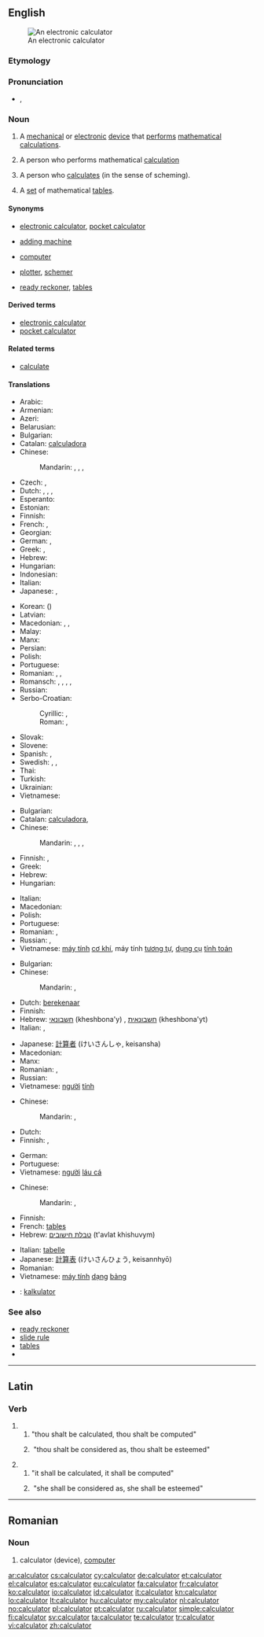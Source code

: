 ==English==
{{wikipedia}}
[[File:Calculator.kodabar.jpg|thumb|An electronic calculator]]

===Etymology===
{{suffix|calculate|or}}

===Pronunciation===
* {{IPA|/ˈkæl.kjə.leɪ.tə(r)/}}, {{X-SAMPA|/"k{l.kj@.lEi.t@/}}

===Noun===
{{en-noun}}

# A [[mechanical]] or [[electronic]]  [[device]] that [[perform]]s [[mathematical]] [[calculation]]s.
# {{dated}} A person who performs mathematical [[calculation]]
# A person who [[calculate]]s (in the sense of scheming).
# {{obsolete}} A [[set]] of mathematical [[table]]s.

====Synonyms====
* {{sense|electronic device}} [[electronic calculator]], [[pocket calculator]]
* {{sense|mechanical device}} [[adding machine]]
* {{sense|person who performs mathematical calculations}} [[computer]] {{qualifier|dated}}
* {{sense|person who schemes}} [[plotter]], [[schemer]]
* {{sense|mathematical tables}} [[ready reckoner]], [[table]]s

====Derived terms====
* [[electronic calculator]]
* [[pocket calculator]]

====Related terms====
* [[calculate]]

====Translations====
{{trans-top|electronic device that performs mathematical calculations}}
* Arabic: {{t|ar|آلة حاسبة|f|tr=ʾāla ḥāsiba|sc=Arab}}
* Armenian: {{t|hy|հաշվիչ|tr=hašvič|sc=Armn}}
* Azeri: {{t-|az|kalkulyator}}
* Belarusian: {{t|be|калькулятар|m|tr=kalʹkuljátar|sc=Cyrl}}
* Bulgarian: {{t-|bg|калкулатор|m|tr=kalkulátar|sc=Cyrl}}
* Catalan: [[calculadora]] {{f}}
* Chinese:
*: Mandarin: {{t|cmn|計算器|sc=Hani}}, {{t|cmn|计算器|tr=jìsuànqì|sc=Hani}}, {{t|cmn|計算機|sc=Hani}}, {{t|cmn|计算机|tr=jìsuànjī|sc=Hani}}
* Czech: {{t+|cs|kalkulačka|f}}, {{t-|cs|kalkulátor|m}}
* Dutch: {{t|nl|rekenmachine|f}}, {{t|nl|zakrekenmachine|f}}, {{t|nl|rekentoestel|n}} {{qualifier|Flemish}}, {{t|nl|calculator|m}}
* Esperanto: {{t-|eo|kalkulilo|xs=Esperanto}}
* Estonian: {{t|et|kalkulaator}}
* Finnish: {{t+|fi|laskin}}
* French: {{t+|fr|calculatrice|f}}, {{t+|fr|calculette|f}}
* Georgian: {{t|ka|კალკულატორი|tr=kalkulatori|sc=Geor}}
* German: {{t+|de|Rechner|m}}, {{t+|de|Taschenrechner|m}}
* Greek: {{t+|el|αριθμομηχανή|f|tr=arithmomichaní|sc=Grek}}, {{qualifier|colloquial}} {{t+|el|κομπιουτεράκι|n|tr=kompiouteráki|sc=Grek}}
* Hebrew: {{t|he|מחשבון|m|tr=makhshevon|sc=Hebr}}
* Hungarian: {{t+|hu|számológép}}
* Indonesian: {{t+|id|kalkulator|xs=Indonesian}}
* Italian: {{t+|it|calcolatrice|f}}
* Japanese: {{t|ja|電卓|tr=でんたく, dentaku|sc=Jpan}}, {{t|ja|計算機|tr=けいさんき, keisanki|sc=Jpan}}
{{trans-mid}}
* Korean: {{t+|ko|계산기|tr=gyesan-gi|sc=Hang}} ({{t|ko|計算機|sc=Kore}})
* Latvian: {{t|lv|kalkulators|m}}
* Macedonian: {{t-|mk|сметач|m|tr=smétač}},  {{t-|mk|дигитрон|m|tr=digitrón}},  {{t-|mk|калкулатор|m|tr=kalkulátor}}
* Malay: {{t|ms|mesin kira}}
* Manx: {{t-|gv|co-earrooder|m}}
* Persian: {{t+|fa|ماشین حساب|tr=mâšin-e hesâb|sc=fa-Arab}}
* Polish: {{t+|pl|kalkulator|m}}
* Portuguese: {{t+|pt|calculadora|f}}
* Romanian: {{t-|ro|calculator}}, {{t+|ro|computer|n}}, {{t-|ro|computere|n|p}}
* Romansch: {{t-|rm|calculader|m}}, {{t-|rm|calculatur|m}}, {{t-|rm|calculatour|m}}, {{t-|rm|quintader|m}}, {{t-|rm|chintader|m}}
* Russian: {{t+|ru|калькулятор|m|tr=kalʹkuljátor|sc=Cyrl}}
* Serbo-Croatian:
*: Cyrillic: {{qualifier|Bosnian, Serbian}} {{t|sh|рачунар|m}}, {{qualifier|Croatian}} {{t|sh|рачунало|n}}
*: Roman: {{qualifier|Bosnian, Serbian}} {{t|sh|računar|m}}, {{qualifier|Croatian}} {{t|sh|računalo|n}}
* Slovak: {{t|sk|kalkulačka|f}}
* Slovene: {{t|sl|kalkulator|m}}
* Spanish: {{t+|es|calculador|m|f}}, {{t+|es|calculadora|f}}
* Swedish: {{t+|sv|räknare|c}}, {{t+|sv|miniräknare|c}}, {{t+|sv|kalkylator|c}}
* Thai: {{t|th|เครื่องคิดเลข|tr=krêuang kít lâyk|sc=Thai}}
* Turkish: {{t+|tr|hesap makinesi}}
* Ukrainian: {{t|uk|калькулятор|m|tr=kalʹkuljátor|sc=Cyrl}}
* Vietnamese: {{t|vi|máy tính cầm tay}}
{{trans-bottom}}

{{trans-top|mechanical device that performs mathematical calculations}}
* Bulgarian: {{t-|bg|сметачна машина|f}}
* Catalan: [[calculadora]],{{f}}
* Chinese:
*: Mandarin: {{t|cmn|計算器|sc=Hani}}, {{t|cmn|计算器|tr=jìsuànqì|sc=Hani}}, {{t|cmn|計算機|sc=Hani}}, {{t|cmn|计算机|tr=jìsuànjī|sc=Hani}}
* Finnish: {{t+|fi|laskin}}, {{t-|fi|laskukone}}
* Greek: {{t+|el|αριθμομηχανή|f|tr=arithmomichaní|sc=Grek}}
* Hebrew: {{t|he|מונה|m|tr=mone|sc=Hebr}}
* Hungarian: {{t+|hu|számológép}}
{{trans-mid}}
* Italian: {{t+|it|calcolatrice}}
* Macedonian: {{t-|mk|сметач|m|tr=smétač}}
* Polish: {{t+|pl|kalkulator|m}}
* Portuguese: {{t+|pt|calculadora|f}}
* Romanian: {{t-|ro|calculator}}, {{t-|ro|mașină de calculat}}
* Russian: {{t|ru|вычислительная машина|f|tr=vyčislítelʹnaja mašína|sc=Cyrl}}, {{t|ru|счётная машина|f|tr=sčótnaja mašína|sc=Cyrl}}
* Vietnamese: [[máy tính]] [[cơ khí]], máy tính [[tương tự]], [[dụng cụ]] [[tính toán]]
{{trans-bottom}}

{{trans-top|dated: a person who performs mathematical calculations}}
* Bulgarian: {{t-|bg|изчислител|m}}
* Chinese:
*: Mandarin: {{t|cmn|計算者|sc=Hani}}, {{t|cmn|计算者|tr=jìsuànzhě|sc=Hani}}
* Dutch: [[berekenaar]] {{m}}
* Finnish: {{t-|fi|laskija}}
* Hebrew: [[חשבונאי]] (kheshbona'y) {{m}}, [[חשבונאית]] (kheshbona'yt) {{f}}
* Italian: {{t+|it|calcolatore|m}}, {{t+|it|calcolatrice|f}}
{{trans-mid}}
* Japanese: [[計算者]] (けいさんしゃ, keisansha)
* Macedonian: {{t-|mk|сметач|m|tr=smétač}}
* Manx: {{t-|gv|co-earrooder|m}}
* Romanian: {{t-|ro|calculator|m}}, {{t-|ro|calculatoare|f}}
* Russian: {{t|ru|счётчик|m|tr=sčótčik|sc=Cyrl}}
* Vietnamese: [[người]] [[tính]]
{{trans-bottom}}

{{trans-top|person who calculates (in the sense of scheming)}}
* Chinese:
*: Mandarin: {{t|cmn|計算者|sc=Hani}}, {{t|cmn|计算者|tr=jìsuànzhě|sc=Hani}}
* Dutch: {{t-|nl|planner|m}}
* Finnish: {{t-|fi|laskelmoija}}, {{t+|fi|taulukko}}
{{trans-mid}}
* German: {{t+|de|Rechner|m}}
* Portuguese: {{t+|pt|calculista|m}}
* Vietnamese: [[người]] [[láu cá]]
{{trans-bottom}}

{{trans-top|set of mathematical tables}}
* Chinese:
*: Mandarin: {{t|cmn|計算表|sc=Hani}}, {{t|cmn|计算表|tr=jìsuànbiǎo|sc=Hani}}
* Finnish: {{t-|fi|laskuri}}
* French: [[table#French|table]]s {{f|p}}
* Hebrew: [[טבלת חישובים]] (t'avlat khishuvym) {{f}}
{{trans-mid}}
* Italian: [[tabella|tabelle]] {{f|p}}
* Japanese: [[計算表]] (けいさんひょう, keisannhyō)
* Romanian: {{t-|ro|tabele|f|p}}
* Vietnamese: [[máy tính]] [[dạng]] [[bảng]]
{{trans-bottom}}

{{checktrans-top}}
* {{ttbc|id}}: [[kalkulator]]
{{trans-bottom}}

===See also===
* [[ready reckoner]]
* [[slide rule]]
* [[table]]s
* {{commonslite}}

----

==Latin==

===Verb===
{{la-verb-form|calculātor}}

# {{conjugation of|calculo|calculō|2|s|fut|pass|imp|lang=la}}
## "thou shalt be calculated, thou shalt be computed"
## {{figuratively|lang=la}}&nbsp;"thou shalt be considered&nbsp;as, thou shalt be esteemed"
# {{conjugation of|calculo|calculō|3|s|fut|pass|imp|lang=la}}
## "<span title="he, she or it">it</span> shall be calculated, <span title="he, she or it">it</span> shall be computed"
## {{figuratively|lang=la}}&nbsp;"<span title="he, she or it">she</span> shall be considered&nbsp;as, <span title="he, she or it">she</span> shall be esteemed"

----

==Romanian==

===Noun===
{{head|ro|noun|g={{n}}|plural|calculatoare}}

# calculator (device), [[computer]]

[[ar:calculator]]
[[cs:calculator]]
[[cy:calculator]]
[[de:calculator]]
[[et:calculator]]
[[el:calculator]]
[[es:calculator]]
[[eu:calculator]]
[[fa:calculator]]
[[fr:calculator]]
[[ko:calculator]]
[[io:calculator]]
[[id:calculator]]
[[it:calculator]]
[[kn:calculator]]
[[lo:calculator]]
[[lt:calculator]]
[[hu:calculator]]
[[my:calculator]]
[[nl:calculator]]
[[no:calculator]]
[[pl:calculator]]
[[pt:calculator]]
[[ru:calculator]]
[[simple:calculator]]
[[fi:calculator]]
[[sv:calculator]]
[[ta:calculator]]
[[te:calculator]]
[[tr:calculator]]
[[vi:calculator]]
[[zh:calculator]]